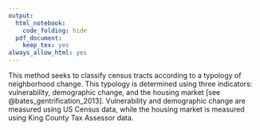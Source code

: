 ```yaml
---
output:
  html_notebook:
    code_folding: hide
  pdf_document:
    keep_tex: yes
always_allow_html: yes
---
```


This method seeks to classify census tracts according to a typology of neighborhood change. This typology is determined using three indicators: vulnerability, demographic change, and the housing market [see @bates_gentrification_2013]. Vulnerability and demographic change are measured using US Census data, while the housing market is measured using King County Tax Assessor data.